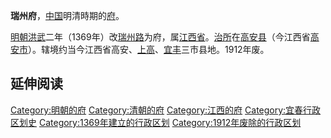 {{Unreferenced|time=2020-07-25T12:27:54+00:00}}
'''瑞州府'''，[[中国|中国]]明清時期的[[府_(行政区划)|府]]。

[[明朝|明朝]][[洪武|洪武]]二年（1369年）改[[瑞州路|瑞州路]]为府，属[[江西省|江西省]]。[[治所|治所]]在[[高安县_(唐朝)|高安县]]（今江西省[[高安市|高安市]]）。辖境约当今江西省高安、[[上高县|上高]]、[[宜丰县|宜丰]]三市县地。1912年废。 

== 延伸阅读 ==
{{Wikisource further reading}}
{{江西行政区划小作品}}
{{明朝行政区划|nocat}}
{{清朝江西省行政區劃|nocat}}
{{江西省历史二级政区|nocat}}

[[Category:明朝的府|Category:明朝的府]]
[[Category:清朝的府|Category:清朝的府]]
[[Category:江西的府|Category:江西的府]]
[[Category:宜春行政区划史|Category:宜春行政区划史]]
[[Category:1369年建立的行政区划|Category:1369年建立的行政区划]]
[[Category:1912年废除的行政区划|Category:1912年废除的行政区划]]